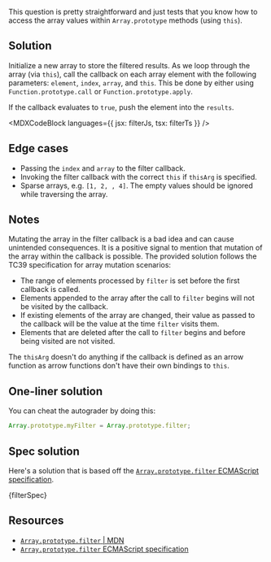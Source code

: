

This question is pretty straightforward and just tests that you know how to access the array values within `Array.prototype` methods (using `this`).

## Solution

Initialize a new array to store the filtered results. As we loop through the array (via `this`), call the callback on each array element with the following parameters: `element`, `index`, `array`, and `this`. This be done by either using `Function.prototype.call` or `Function.prototype.apply`.

If the callback evaluates to `true`, push the element into the `results`.

<MDXCodeBlock languages={{ jsx: filterJs, tsx: filterTs }} />

## Edge cases

- Passing the `index` and `array` to the filter callback.
- Invoking the filter callback with the correct `this` if `thisArg` is specified.
- Sparse arrays, e.g. `[1, 2, , 4]`. The empty values should be ignored while traversing the array.

## Notes

Mutating the array in the filter callback is a bad idea and can cause unintended consequences. It is a positive signal to mention that mutation of the array within the callback is possible. The provided solution follows the TC39 specification for array mutation scenarios:

- The range of elements processed by `filter` is set before the first callback is called.
- Elements appended to the array after the call to `filter` begins will not be visited by the callback.
- If existing elements of the array are changed, their value as passed to the callback will be the value at the time `filter` visits them.
- Elements that are deleted after the call to `filter` begins and before being visited are not visited.

The `thisArg` doesn't do anything if the callback is defined as an arrow function as arrow functions don't have their own bindings to `this`.

## One-liner solution

You can cheat the autograder by doing this:

```js
Array.prototype.myFilter = Array.prototype.filter;
```

## Spec solution

Here's a solution that is based off the [`Array.prototype.filter` ECMAScript specification](https://tc39.es/ecma262/multipage/indexed-collections.html#sec-array.prototype.filter).

<MDXCodeBlock>{filterSpec}</MDXCodeBlock>

## Resources

- [`Array.prototype.filter` | MDN](https://developer.mozilla.org/en-US/docs/Web/JavaScript/Reference/Global_Objects/Array/filter)
- [`Array.prototype.filter` ECMAScript specification](https://tc39.es/ecma262/multipage/indexed-collections.html#sec-array.prototype.filter)
